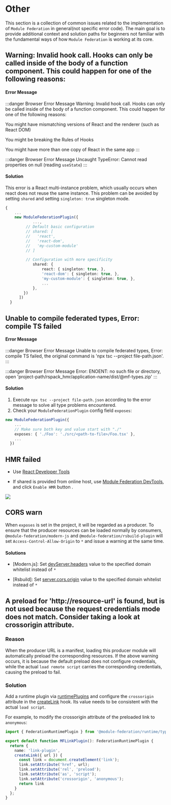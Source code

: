 # Other

This section is a collection of common issues related to the implementation of `Module Federation` in general(not specific error code).
The main goal is to provide additional context and solution paths for beginners not familiar with the fundamental ways of how `Module Federation` is working at its core.

## Warning: Invalid hook call. Hooks can only be called inside of the body of a function component. This could happen for one of the following reasons:
#### Error Message
:::danger Browser Error Message
Warning: Invalid hook call. Hooks can only be called inside of the body of a function component. This could happen for one of the following reasons:

You might have mismatching versions of React and the renderer (such as React DOM)

You might be breaking the Rules of Hooks

You might have more than one copy of React in the same app
:::

:::danger Browser Error Message
Uncaught TypeError: Cannot read properties on null (reading `useState`)
:::

#### Solution

This error is a React multi-instance problem, which usually occurs when react does not reuse the same instance.
This problem can be avoided by setting `shared` and setting `singleton: true` singleton mode.

```ts title="modern.config.js"
{
    ...
    new ModuleFederationPlugin({
            ...,
         // Default basic configuration
         // shared: [
         //   'react',
         //   'react-dom',
         //   'my-custom-module'
         // ]

         // Configuration with more specificity
            shared: {
                react: { singleton: true, },
                'react-dom': { singleton: true, },
                'my-custom-module': { singleton: true, },
                ...
            },
        })
      ])
  }
```

## Unable to compile federated types, Error: compile TS failed

#### Error Message
:::danger Browser Error Message
Unable to compile federated types, Error: compile TS failed, the original command is 'npx tsc --project file-path.json'.
:::

:::danger Browser Error Message
Error: ENOENT: no such file or directory, open 'project-path/rspack_hmr/application-name/dist/@mf-types.zip'
:::

#### Solution

1. Execute `npx tsc --project file-path.json` according to the error message to solve all type problems encountered.
2. Check your `ModuleFederationPlugin` config field `exposes`:

```ts title="[modern|rspack|rsbuild|webpack].config.[js,ts]"
new ModuleFederationPlugin({
    ...
    // Make sure both key and value start with "./"
    exposes: { './Foo': './src/<path-to-file>/Foo.tsx' },
    ...
  })
```

## HMR failed

* Use [React Developer Tools](https://chromewebstore.google.com/detail/react-developer-tools/fmkadmapgofadopljbjfkapdkoienihi)

* If shared is provided from online host, use [Module Federation DevTools](../debug/chrome-devtool), and click `Enable HMR` button .

![](@public/guide/chrome-devtools/mf-devtool-hmr.jpg)

## CORS warn

When `exposes` is set in the project, it will be regarded as a producer. To ensure that the producer resources can be loaded normally by consumers, `@module-federation/modern-js` and `@module-federation/rsbuild-plugin` will set `Access-Control-Allow-Origin` to `*` and issue a warning at the same time.

#### Solutions

* [Modern.js]: Set [devServer.headers](https://modernjs.dev/configure/app/tools/dev-server.html#headers) value to the specified domain whitelist instead of `*`

* [Rsbuild]: Set [server.cors.origin](https://rsbuild.dev/config/server/cors#origin) value to the specified domain whitelist instead of `*`

## A preload for 'http://resource-url' is found, but is not used because the request credentials mode does not match. Consider taking a look at crossorigin attribute.

### Reason

When the producer URL is a manifest, loading this producer module will automatically preload the corresponding resources. If the above warning occurs, it is because the default preload does not configure credentials, while the actual `load remote script` carries the corresponding credentials, causing the preload to fail.

### Solution

Add a runtime plugin via [runtimePlugins](../../configure/runtimeplugins) and configure the `crossorigin` attribute in the [createLink](../../plugin/dev/index#createlink) hook. Its value needs to be consistent with the actual `load script`.

For example, to modify the crossorigin attribute of the preloaded link to `anonymous`:

```ts title="runtimePlugin.ts
import { FederationRuntimePlugin } from '@module-federation/runtime/types';

export default function MFLinkPlugin(): FederationRuntimePlugin {
  return {
    name: 'link-plugin',
    createLink({ url }) {
      const link = document.createElement('link');
      link.setAttribute('href', url);
      link.setAttribute('rel', 'preload');
      link.setAttribute('as', 'script');
      link.setAttribute('crossorigin', 'anonymous');
      return link
    }
  };
}
```
